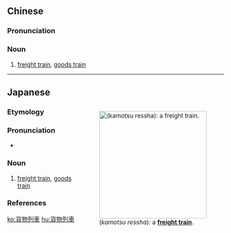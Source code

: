 {{also|货物列车}}
==Chinese==
{{zh-forms|s=货物列车|type=22}}

===Pronunciation===
{{zh-pron
|m=huòwùlièchē
|cat=n
}}

===Noun===
{{zh-noun}}

# [[freight train]], [[goods train]]

----

==Japanese==
<div style="float:right;">
{{wikipedia|lang=ja}}
{{wikipedia|Freight train}}
[[File:EF210 16.jpg|thumb|250px|{{lang|ja|貨物列車}} (''kamotsu ressha''): a '''[[freight train]]'''.]]
</div>
{{ja-kanjitab|か|もつ|れつ|しゃ|k3=れっ|yomi=o}}

===Etymology===
{{compound|lang=ja|sort=かもつれっしゃ|貨物|tr1=kamotsu|t1=freight|列車|tr2=ressha|t2=train}}

===Pronunciation===
* {{ja-pron|かもつれっしゃ|acc=4|acc_ref=NHK}}

===Noun===
{{ja-noun|かもつれっしゃ}}

# [[freight train]], [[goods train]]

===References===
<references/>

[[ko:貨物列車]]
[[hu:貨物列車]]